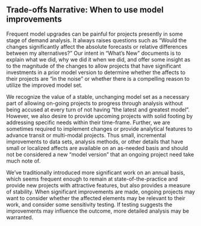 ## Trade-offs Narrative:  When to use model improvements
Frequent model upgrades can be painful for projects presently in some stage of demand analysis.  It always raises questions such as “Would the changes significantly affect the absolute forecasts or relative differences between my alternatives?”  Our intent in “What’s New” documents is to explain what we did, why we did it when we did, and offer some insight as to the magnitude of the changes to allow projects that have significant investments in a prior model version to determine whether the affects to their projects are “in the noise” or whether there is a compelling reason to utilize the improved model set.

We recognize the value of a stable, unchanging model set as a necessary part of allowing on-going projects to progress through analysis without being accused at every turn of not having “the latest and greatest model”.  However, we also desire to provide upcoming projects with solid footing by addressing specific needs within their time-frame.  Further, we are sometimes required to implement changes or provide analytical features to advance transit or multi-modal projects.  Thus small, incremental improvements to data sets, analysis methods, or other details that have small or localized affects are available on an as-needed basis and should not be considered a new “model version” that an ongoing project need take much note of.  

We’ve traditionally introduced more significant work on an annual basis, which seems frequent enough to remain at state-of-the-practice and provide new projects with attractive features, but also provides a measure of stability.  When significant improvements are made, ongoing projects may want to consider whether the affected elements may be relevant to their work, and consider some sensitivity testing.  If testing suggests the improvements may influence the outcome, more detailed analysis may be warranted. 


